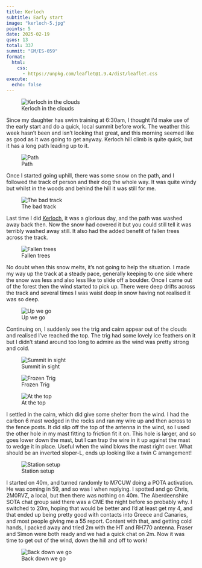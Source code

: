 ```yaml
---
title: Kerloch
subtitle: Early start
image: "kerloch-5.jpg"
points: 5
date: 2025-02-19
qsos: 13
total: 337
summit: "GM/ES-059"
format:
  html:
    css:
      - https://unpkg.com/leaflet@1.9.4/dist/leaflet.css
execute:
  echo: false
---
```


![Kerloch in the clouds](kerloch-1.jpg)

Since my daughter has swim training at 6:30am, I thought I'd make use of the early start and do a quick, local summit before work. The weather this week hasn't been and isn't looking that great, and this morning seemed like as good as it was going to get anyway. Kerloch hill climb is quite quick, but it has a long path leading up to it.

![Path](kerloch-2.jpg)

Once I started going uphill, there was some snow on the path, and I followed the track of person and their dog the whole way. It was quite windy but whilst in the woods and behind the hill it was still for me.

![The bad track](kerloch-3.jpg)

Last time I did [Kerloch](https://gm5alx.uk/sota/2024/gm-es-059/), it was a glorious day, and the path was washed away back then. Now the snow had covered it but you could still tell it was terribly washed away still. It also had the added benefit of fallen trees across the track.

![Fallen trees](kerloch-4.jpg)

No doubt when this snow melts, it's not going to help the situation. I made my way up the track at a steady pace, generally keeping to one side where the snow was less and also less like to slide off a boulder. Once I came out of the forest then the wind started to pick up. There were deep drifts across the track and several times I was waist deep in snow having not realised it was so deep.

![Up we go](kerloch-7.jpg)

Continuing on, I suddenly see the trig and cairn appear out of the clouds and realised I've reached the top. The trig had some lovely ice feathers on it but I didn't stand around too long to admire as the wind was pretty strong and cold.

![Summit in sight](kerloch-6.jpg)

![Frozen Trig](kerloch-5.jpg)

![At the top](kerloch-8.jpg)

I settled in the cairn, which did give some shelter from the wind. I had the carbon 6 mast wedged in the rocks and ran my wire up and then across to the fence posts. It did slip off the top of the antenna in the wind, so I used the other hole in my mast fitting to friction fit it on. This hole is larger, and so goes lower down the mast, but I can trap the wire in it up against the mast to wedge it in place. Useful when the wind blows the mast right over. What should be an inverted sloper-L, ends up looking like a twin C arrangement!

![Station setup](kerloch-10.jpg)

I started on 40m, and turned randomly to M7CUW doing a POTA activation. He was coming in 59, and so was I when replying. I spotted and go Chris, 2M0RVZ, a local, but then there was nothing on 40m. The Aberdeenshire SOTA chat group said there was a CME the night before so probably why. I switched to 20m, hoping that would be better and I'd at least get my 4, and that ended up being pretty good with contacts into Greece and Canaries, and most people giving me a 55 report. Content with that, and getting cold hands, I packed away and tried 2m with the HT and RH770 antenna. Fraser and Simon were both ready and we had a quick chat on 2m. Now it was time to get out of the wind, down the hill and off to work!

![Back down we go](kerloch-9.jpg)
